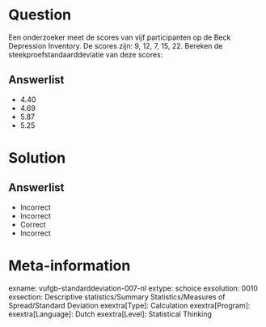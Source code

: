 Question
========
  
Een onderzoeker meet de scores van vijf participanten op de Beck Depression Inventory. De scores zijn: 9, 12, 7, 15, 22. Bereken de steekproefstandaarddeviatie van deze scores: 
  
Answerlist
----------
* 4.40 
* 4.69 
* 5.87 
* 5.25 


Solution
========

Answerlist
----------
* Incorrect
* Incorrect
* Correct
* Incorrect

Meta-information
================
exname: vufgb-standarddeviation-007-nl
extype: schoice
exsolution: 0010
exsection: Descriptive statistics/Summary Statistics/Measures of Spread/Standard Deviation
exextra[Type]: Calculation
exextra[Program]: 
exextra[Language]: Dutch
exextra[Level]: Statistical Thinking
